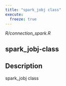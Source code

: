 ```yaml
---
title: "spark_jobj class"
execute:
  freeze: true
---
```


*R/connection_spark.R*

## spark_jobj-class

## Description
spark_jobj class 










